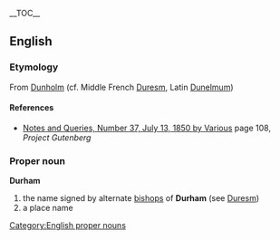 {{wikipedia}}
__TOC__
== English ==
=== Etymology ===
From {{OE.}} [[Dunholm]] (cf. Middle French [[Duresm]], Latin [[Dunelmum]])

==== References ====
* [http://www.gutenberg.org/etext/13729 Notes and Queries, Number 37, July 13, 1850 by Various] page 108, ''Project Gutenberg''

=== Proper noun ===
[[Category:English proper nouns]]
'''Durham'''
# the name signed by alternate [[bishops]] of '''Durham''' (see [[Duresm]])
# a place name